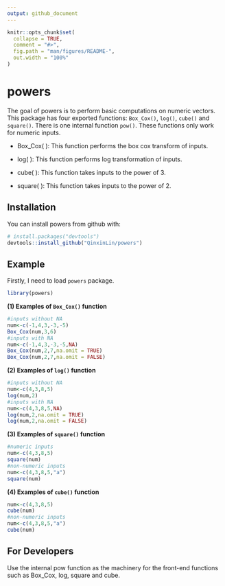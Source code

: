 ```yaml
---
output: github_document
---
```


<!-- README.md is generated from README.Rmd. Please edit that file -->

```r
knitr::opts_chunk$set(
  collapse = TRUE,
  comment = "#>",
  fig.path = "man/figures/README-",
  out.width = "100%"
)
```

# powers

The goal of powers is to perform basic computations on numeric vectors.
This package has four exported functions: `Box_Cox()`, `log()`, `cube()` and `square()`. There is one internal function `pow()`. These functions only work for numeric inputs. 

* Box_Cox( ): This function performs the box cox transform of inputs. 

* log( ): This function performs log transformation of inputs.

* cube( ): This function takes inputs to the power of 3.

* square( ): This function takes inputs to the power of 2.

## Installation

You can install powers from github with:

```r
# install.packages("devtools")
devtools::install_github("QinxinLin/powers")
```

## Example

Firstly, I need to load `powers` package.

```r
library(powers)
```

**(1) Examples of `Box_Cox()` function**

```r
#inputs without NA
num<-c(-1,4,3,-3,-5)
Box_Cox(num,3,6)
#inputs with NA
num<-c(-1,4,3,-3,-5,NA)
Box_Cox(num,2,7,na.omit = TRUE)
Box_Cox(num,2,7,na.omit = FALSE)
```

**(2) Examples of `log()` function**

```r
#inputs without NA
num<-c(4,3,8,5)
log(num,2)
#inputs with NA
num<-c(4,3,8,5,NA)
log(num,2,na.omit = TRUE)
log(num,2,na.omit = FALSE)
```

**(3) Examples of `square()` function**

```r
#numeric inputs
num<-c(4,3,8,5)
square(num)
#non-numeric inputs
num<-c(4,3,8,5,"a")
square(num)
```

**(4) Examples of `cube()` function**

```r
num<-c(4,3,8,5)
cube(num)
#non-numeric inputs
num<-c(4,3,8,5,"a")
cube(num)
```

## For Developers

Use the internal pow function as the machinery for the front-end functions such as Box_Cox, log, square and cube.
